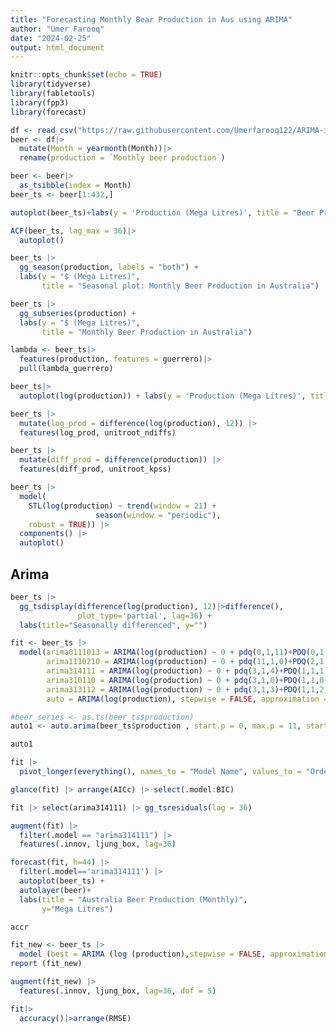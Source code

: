 ```yaml
---
title: "Forecasting Monthly Bear Production in Aus using ARIMA"
author: "Umer Farooq"
date: "2024-02-25"
output: html_document
---
```


```r
knitr::opts_chunk$set(echo = TRUE)
library(tidyverse)
library(fabletools)
library(fpp3)
library(forecast)
```

```r
df <- read_csv("https://raw.githubusercontent.com/Umerfarooq122/ARIMA-in-R/main/monthly-beer-production-in-austr.csv")
beer <- df|>
  mutate(Month = yearmonth(Month))|>
  rename(production = `Monthly beer production`)
```



```r

beer <- beer|>
  as_tsibble(index = Month)
beer_ts <- beer[1:432,]
```


```r
autoplot(beer_ts)+labs(y = 'Production (Mega Litres)', title = "Beer Production in Australia (Monthly)")
```

```r
ACF(beer_ts, lag_max = 36)|>
  autoplot()
```


```r
beer_ts |>
  gg_season(production, labels = "both") +
  labs(y = "$ (Mega Litres)",
       title = "Seasonal plot: Monthly Beer Production in Australia")
```




```r
beer_ts |>
  gg_subseries(production) +
  labs(y = "$ (Mega Litres)",
       title = "Monthly Beer Production in Australia")
```

```r
lambda <- beer_ts|>
  features(production, features = guerrero)|>
  pull(lambda_guerrero)
```

```r
beer_ts|>
  autoplot(log(production)) + labs(y = 'Production (Mega Litres)', title = "Transformed Beer Production in Australia (Monthly)")
```

```r
beer_ts |>
  mutate(log_prod = difference(log(production), 12)) |>
  features(log_prod, unitroot_ndiffs)
```
```r
beer_ts |>
  mutate(diff_prod = difference(production)) |>
  features(diff_prod, unitroot_kpss)
```


```r
beer_ts |>
  model(
    STL(log(production) ~ trend(window = 21) +
                   season(window = "periodic"),
    robust = TRUE)) |>
  components() |>
  autoplot()
```

## Arima

```r
beer_ts |>
  gg_tsdisplay(difference(log(production), 12)|>difference(),
               plot_type='partial', lag=36) +
  labs(title="Seasonally differenced", y="")
```

```r
fit <- beer_ts |>
  model(arima0111013 = ARIMA(log(production) ~ 0 + pdq(0,1,11)+PDQ(0,1,3)),
        arima1110210 = ARIMA(log(production) ~ 0 + pdq(11,1,0)+PDQ(2,1,0)),
        arima314111 = ARIMA(log(production) ~ 0 + pdq(3,1,4)+PDQ(1,1,1)),
        arima310110 = ARIMA(log(production) ~ 0 + pdq(3,1,0)+PDQ(1,1,0)),
        arima313112 = ARIMA(log(production) ~ 0 + pdq(3,1,3)+PDQ(1,1,2)),
        auto = ARIMA(log(production), stepwise = FALSE, approximation = FALSE))
```

```r
#beer_series <- as.ts(beer_ts$production)
auto1 <- auto.arima(beer_ts$production , start.p = 0, max.p = 11, start.q = 0, max.q = 11, start.P = 0, max.P = 4, start.Q = 0, max.Q = 2)
```

```r
auto1
```


```r
fit |>
  pivot_longer(everything(), names_to = "Model Name", values_to = "Orders")
```

```r
glance(fit) |> arrange(AICc) |> select(.model:BIC)
```

```r
fit |> select(arima314111) |> gg_tsresiduals(lag = 36)
```


```r
augment(fit) |>
  filter(.model == "arima314111") |>
  features(.innov, ljung_box, lag=36)
```


```r
forecast(fit, h=44) |>
  filter(.model=='arima314111') |>
  autoplot(beer_ts) +
  autolayer(beer)+
  labs(title = "Australia Beer Production (Monthly)",
       y="Mega Litres")
```

```r
accr
```


```r
fit_new <- beer_ts |>
  model (best = ARIMA (log (production),stepwise = FALSE, approximation = FALSE,order_constraint = p + q + P + Q <= 5))
report (fit_new)
```

```r
augment(fit_new) |>
  features(.innov, ljung_box, lag=36, dof = 5)
```
```r
fit|>
  accuracy()|>arrange(RMSE)
```

